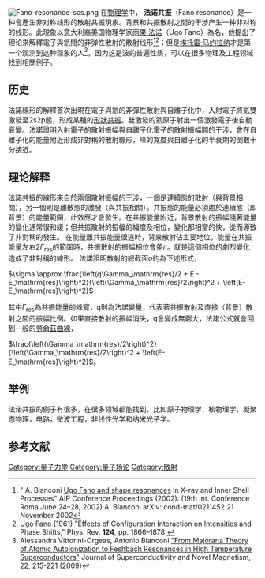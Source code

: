 [[File:Fano-resonance-scs.png|thumb]]
在[[物理学|物理学]]中， '''法诺共振'''（Fano resonance）是一种會產生非对称线形的散射共振現象。背景和共振散射之間的干涉产生一种非对称的线形。此現象以意大利裔美国物理学家[[雨果·法诺|雨果·法诺]]（Ugo Fano）為名，他提出了理论來解釋電子與氦間的非弹性散射的散射线形<ref>" A. Bianconi  [http://arxiv.org/abs/cond-mat/0211452 Ugo Fano and shape resonances] {{Wayback|url=http://arxiv.org/abs/cond-mat/0211452 |date=20210308041422 }} in X-ray and Inner Shell Processes" AIP Conference Proceedings (2002): (19th Int. Conference Roma June 24–28, 2002) A. Bianconi arXiv: cond-mat/0211452 21 November 2002</ref><ref>[[Ugo_Fano|Ugo Fano]] (1961) "Effects of Configuration Interaction on Intensities and Phase Shifts," Phys. Rev. '''124''', pp. 1866–1878 {{DOI|10.1103/PhysRev.124.1866}}</ref>；但是[[埃托雷·马约拉纳|埃托雷·马约拉纳]]才是第一个观测到这种现象的人<ref>Alessandra Vittorini-Orgeas, Antonio Bianconi [http://www.springerlink.com/content/j703124770742351/ "From Majorana Theory of Atomic Autoionization to Feshbach Resonances in High Temperature Superconductors"]{{Dead link|date=2020年2月 |bot=InternetArchiveBot |fix-attempted=yes }} Journal of Superconductivity and Novel Magnetism, 22, 215-221 (2009)</ref>。因为这是波的普遍性质，可以在很多物理及工程领域找到相關例子。

== 历史==
法諾線形的解釋首次出現在電子與氦的非彈性散射與自離子化中，入射電子將氦雙激發至2s2p態，形成某種的[[形狀共振|形狀共振]]。雙激發的氦原子射出一個激發電子後自動衰變。法諾證明入射電子的散射振幅與自離子化電子的散射振幅間的干涉，會在自離子化的能量附近形成非對稱的散射線形，峰的寬度與自離子化的半衰期的倒數十分接近。

== 理论解释==
法諾共振的線形來自於兩個散射振幅的[[干涉_(物理学)|干涉]]，一個是連續態的散射（與背景相關），另一個則是離散態的激發（與共振相關）。共振態的能量必須處於連續態（即背景）的能量範圍，此效應才會發生。在共振能量附近，背景散射的振幅隨著能量的變化通常很和緩；但共振散射的振幅的幅度及相位，變化都相當的快，從而導致了非對稱的發生。
在能量離共振能量很遠時，背景散射佔主要地位。能量在共振能量左右<math>2\Gamma_\mathrm{res}</math>的範圍時，共振散射的振幅相位會差<math>\pi</math>。就是這個相位的劇烈變化造成了非對稱的線形。
法諾證明散射的總截面<math>\sigma</math>約為下述形式，

<math> \sigma \approx \frac{\left(q\Gamma_\mathrm{res}/2 + E - E_\mathrm{res}\right)^2}{\left(\Gamma_\mathrm{res}/2\right)^2 + \left(E-E_\mathrm{res}\right)^2}</math>

其中<math>\Gamma_\mathrm{res}</math>為共振能量的峰寬，q則為法諾變量，代表著共振散射及直接（背景）散射之間的振幅比例。如果直接散射的振幅消失，q會變成無窮大，法諾公式就會回到一般的[[柯西分布|勞侖茲曲線]]，

<math>\frac{\left(\Gamma_\mathrm{res}/2\right)^2}{\left(\Gamma_\mathrm{res}/2\right)^2 + \left(E-E_\mathrm{res}\right)^2}</math>。

== 举例 ==
法诺共振的例子有很多，在很多领域都能找到，比如原子物理学，核物理学，凝聚态物理，电路，微波工程，非线性光学和纳米光子学。

==参考文献==

{{Reflist}}

[[Category:量子力学|Category:量子力学]]
[[Category:量子场论|Category:量子场论]]
[[Category:散射|Category:散射]]